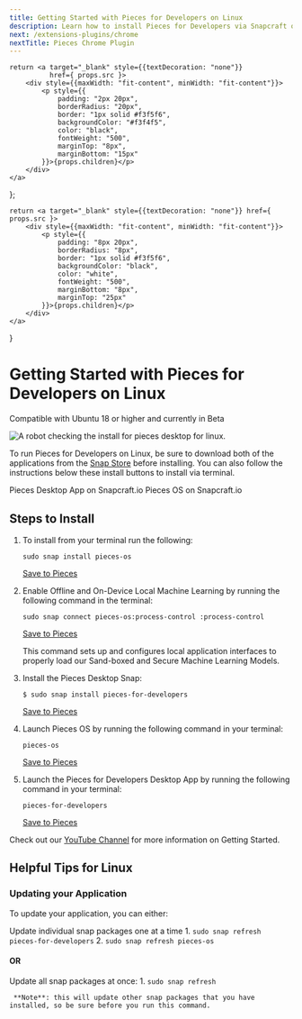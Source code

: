 ```yaml
---
title: Getting Started with Pieces for Developers on Linux
description: Learn how to install Pieces for Developers via Snapcraft or by using Shell/Bash commands on your Linux distro.
next: /extensions-plugins/chrome
nextTitle: Pieces Chrome Plugin
---
```


<link rel="canonical" href="https://docs.pieces.app/installation-getting-started/linux" />

    return <a target="_blank" style={{textDecoration: "none"}}
              href={ props.src }>
        <div style={{maxWidth: "fit-content", minWidth: "fit-content"}}>
            <p style={{
                padding: "2px 20px",
                borderRadius: "20px",
                border: "1px solid #f3f5f6",
                backgroundColor: "#f3f4f5",
                color: "black",
                fontWeight: "500",
                marginTop: "8px",
                marginBottom: "15px"
            }}>{props.children}</p>
        </div>
    </a>
};

    return <a target="_blank" style={{textDecoration: "none"}} href={ props.src }>
        <div style={{maxWidth: "fit-content", minWidth: "fit-content"}}>
            <p style={{
                padding: "8px 20px",
                borderRadius: "8px",
                border: "1px solid #f3f5f6",
                backgroundColor: "black",
                color: "white",
                fontWeight: "500",
                marginBottom: "8px",
                marginTop: "25px"
            }}>{props.children}</p>
        </div>
    </a>
}

# Getting Started with Pieces for Developers on Linux

<ReleasePill src="{{ links.installation.ubuntu_versions }}">Compatible with Ubuntu 18 or higher and currently in Beta</ReleasePill>

![A robot checking the install for pieces desktop for linux.](/assets/installation/robots_linux.png)

To run Pieces for Developers on Linux, be sure to download both of the applications from the <a target="_blank" href="https://snapcraft.io">Snap Store</a> before installing. You can also follow the instructions below these install buttons to install via terminal.

<InstallButton src="https://snapcraft.io/pieces-for-developers">Pieces Desktop App on Snapcraft.io</InstallButton>
<InstallButton src="https://snapcraft.io/pieces-os">Pieces OS on Snapcraft.io</InstallButton>

## Steps to Install

1. To install from your terminal run the following:
    ```shell
    sudo snap install pieces-os
    ```
    [Save to Pieces](https://snippets.pieces.cloud/?p=8805498237)

2. Enable Offline and On-Device Local Machine Learning by running the following command in the terminal:
    ```shell
    sudo snap connect pieces-os:process-control :process-control
    ```
    [Save to Pieces](https://snippets.pieces.cloud/?p=b8a24c9390)

    This command sets up and configures local application interfaces to properly load our Sand-boxed and Secure Machine Learning Models.

3. Install the Pieces Desktop Snap:
    ```shell
    $ sudo snap install pieces-for-developers
    ```
    [Save to Pieces](https://snippets.pieces.cloud/?p=f23c48bd96)

4. Launch Pieces OS by running the following command in your terminal:
    ```shell
    pieces-os
    ```
    [Save to Pieces](https://snippets.pieces.cloud/?p=0f964fb0a1)

5. Launch the Pieces for Developers Desktop App by running the following command in your terminal:
    ```shell
    pieces-for-developers
    ```
    [Save to Pieces](https://snippets.pieces.cloud/?p=e66b498977)

Check out our <a target="_blank" href="https://www.youtube.com/@getpieces">YouTube Channel</a> for more information on Getting Started.

## Helpful Tips for Linux

### Updating your Application
To update your application, you can either:

Update individual snap packages one at a time
    1. `sudo snap refresh pieces-for-developers`
    2. `sudo snap refresh pieces-os`

#### OR

Update all snap packages at once:
    1. `sudo snap refresh`

     **Note**: this will update other snap packages that you have installed, so be sure before you run this command.